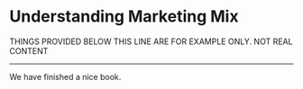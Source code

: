 # Understanding Marketing Mix {#mix}


THINGS PROVIDED BELOW THIS LINE ARE FOR EXAMPLE ONLY. NOT REAL CONTENT

***

We have finished a nice book.
